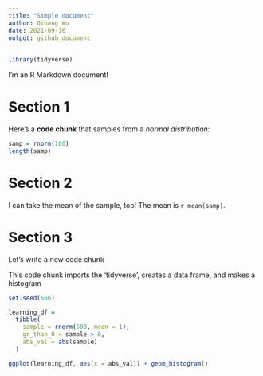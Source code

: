 ```yaml
---
title: "Simple document"
author: Qihang Wu
date: 2021-09-16
output: github_document
---
```


```r
library(tidyverse)
```

I'm an R Markdown document! 

# Section 1

Here's a **code chunk** that samples from 
a _normal distribution_:

```r
samp = rnorm(100)
length(samp)
```

# Section 2

I can take the mean of the sample, too!
The mean is `r mean(samp)`.


# Section 3

Let's write a new code chunk

This code chunk imports the 'tidyverse', creates a data frame, and makes a histogram


```r

set.seed(666)

learning_df = 
  tibble(
    sample = rnorm(500, mean = 1),
    gr_than_0 = sample > 0,
    abs_val = abs(sample)
  )

ggplot(learning_df, aes(x = abs_val)) + geom_histogram()
```